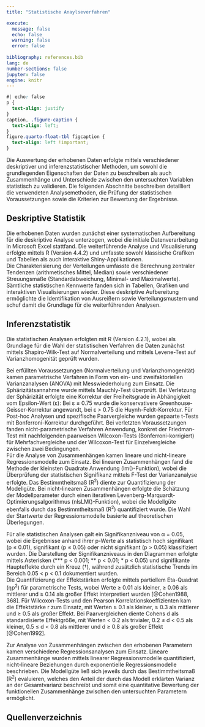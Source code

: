 ```yaml
---
title: "Statistische Anaylseverfahren"

execute:
  message: false
  echo: false
  warning: false
  error: false
  
bibliography: references.bib
lang: de
number-sections: false  
jupyter: false
engine: knitr
---
```


```css
#| echo: false
p {
  text-align: justify
}
caption, .figure-caption {
  text-align: left;
}
figure.quarto-float-tbl figcaption {
  text-align: left !important;
}

```

Die Auswertung der erhobenen Daten erfolgte mittels verschiedener deskriptiver und inferenzstatistischer Methoden, um sowohl die grundlegenden Eigenschaften der Daten zu beschreiben als auch Zusammenhänge und Unterschiede zwischen den untersuchten Variablen statistisch zu validieren. Die folgenden Abschnitte beschreiben detailliert die verwendeten Analysemethoden, die Prüfung der statistischen Voraussetzungen sowie die Kriterien zur Bewertung der Ergebnisse.

## Deskriptive Statistik

Die erhobenen Daten wurden zunächst einer systematischen Aufbereitung für die deskriptive Analyse unterzogen, wobei die initiale Datenverarbeitung in Microsoft Excel stattfand. Die weiterführende Analyse und Visualisierung erfolgte mittels R (Version 4.4.2) und umfasste sowohl klassische Grafiken und Tabellen als auch interaktive Shiny-Applikationen.<br>
Die Charakterisierung der Verteilungen umfasste die Berechnung zentraler Tendenzen (arithmetisches Mittel, Median) sowie verschiedener Streuungsmaße (Standardabweichung, Minimal- und Maximalwerte). Sämtliche statistischen Kennwerte fanden sich in Tabellen, Grafiken und interaktiven Visualisierungen wieder. Diese deskriptive Aufbereitung ermöglichte die Identifikation von Ausreißern sowie Verteilungsmustern und schuf damit die Grundlage für die weiterführenden Analysen.

## Inferenzstatistik

Die statistischen Analysen erfolgten mit R (Version 4.2.1), wobei als Grundlage für die Wahl der statistischen Verfahren die Daten zunächst mittels Shapiro-Wilk-Test auf Normalverteilung und mittels Levene-Test auf Varianzhomogenität geprüft wurden.<br>


Bei erfüllten Voraussetzungen (Normalverteilung und Varianzhomogenität) kamen parametrische Verfahren in Form von ein- und zweifaktoriellen Varianzanalysen (ANOVA) mit Messwiederholung zum Einsatz. Die Sphärizitätsannahme wurde mittels Mauchly-Test überprüft. Bei Verletzung der Sphärizität erfolgte eine Korrektur der Freiheitsgrade in Abhängigkeit vom Epsilon-Wert (ε): Bei ε ≤ 0.75 wurde die konservativere Greenhouse-Geisser-Korrektur angewandt, bei ε > 0.75 die Huynh-Feldt-Korrektur. Für Post-hoc Analysen und spezifische Paarvergleiche wurden gepaarte t-Tests mit Bonferroni-Korrektur durchgeführt. Bei verletzten Voraussetzungen fanden nicht-parametrische Verfahren Anwendung, konkret der Friedman-Test mit nachfolgenden paarweisen Wilcoxon-Tests (Bonferroni-korrigiert) für Mehrfachvergleiche und der Wilcoxon-Test für Einzelvergleiche zwischen zwei Bedingungen.<br>
Für die Analyse von Zusammenhängen kamen lineare und nicht-lineare Regressionsmodelle zum Einsatz. Bei linearen Zusammenhängen fand die Methode der kleinsten Quadrate Anwendung (lm()-Funktion), wobei die Überprüfung der statistischen Signifikanz mittels F-Test der Varianzanalyse erfolgte. Das Bestimmtheitsmaß (R^2^) diente zur Quantifizierung der Modellgüte. Bei nicht-linearen Zusammenhängen erfolgte die Schätzung der Modellparameter durch einen iterativen Levenberg-Marquardt-Optimierungsalgorithmus (nlsLM()-Funktion), wobei die Modellgüte ebenfalls durch das Bestimmtheitsmaß (R^2^) quantifiziert wurde. Die Wahl der Startwerte der Regressionsmodelle basierte auf theoretischen Überlegungen.

Für alle statistischen Analysen galt ein Signifikanzniveau von α = 0.05, wobei die Ergebnisse anhand ihrer p-Werte als statistisch hoch signifikant (p ≤ 0.01), signifikant (p ≤ 0.05) oder nicht signifikant (p > 0.05) klassifiziert wurden. Die Darstellung der Signifikanzniveaus in den Diagrammen erfolgte mittels Asterisken (*** p < 0.001; ** p < 0.01; * p < 0.05) und signifikante Haupteffekte durch ein Kreuz (†), während zusätzlich statistische Trends im Bereich 0.05 < p < 0.1 dokumentiert wurden.<br>
Die Quantifizierung der Effektstärken erfolgte mittels partiellem Eta-Quadrat (ηp^2^) für parametrische Tests, wobei Werte ≥ 0.01 als kleiner, ≥ 0.06 als mittlerer und ≥ 0.14 als großer Effekt interpretiert wurden [@Cohen1988, 368]. Für Wilcoxon-Tests und den Pearson Korrelationskoeffizienten kam die Effektstärke r zum Einsatz, mit Werten ≥ 0.1 als kleiner, ≥ 0.3 als mittlerer und ≥ 0.5 als großer Effekt. Bei Paarvergleichen diente Cohens d als standardisierte Effektgröße, mit Werten < 0.2 als trivialer, 0.2 ≤ d < 0.5 als kleiner, 0.5 ≤ d < 0.8 als mittlerer und d ≥ 0.8 als großer Effekt [@Cohen1992].

Zur Analyse von Zusammenhängen zwischen den erhobenen Parametern kamen verschiedene Regressionsanalysen zum Einsatz. Lineare Zusammenhänge wurden mittels linearer Regressionsmodelle quantifiziert, nicht-lineare Beziehungen durch exponentielle Regressionsmodelle beschrieben. Die Modellgüte ließ sich jeweils durch das Bestimmtheitsmaß (R^2^) evaluieren, welches den Anteil der durch das Modell erklärten Varianz an der Gesamtvarianz beschreibt und somit eine quantitative Bewertung der funktionellen Zusammenhänge zwischen den untersuchten Parametern ermöglicht.


## Quellenverzeichnis

::: {#refs}
:::




